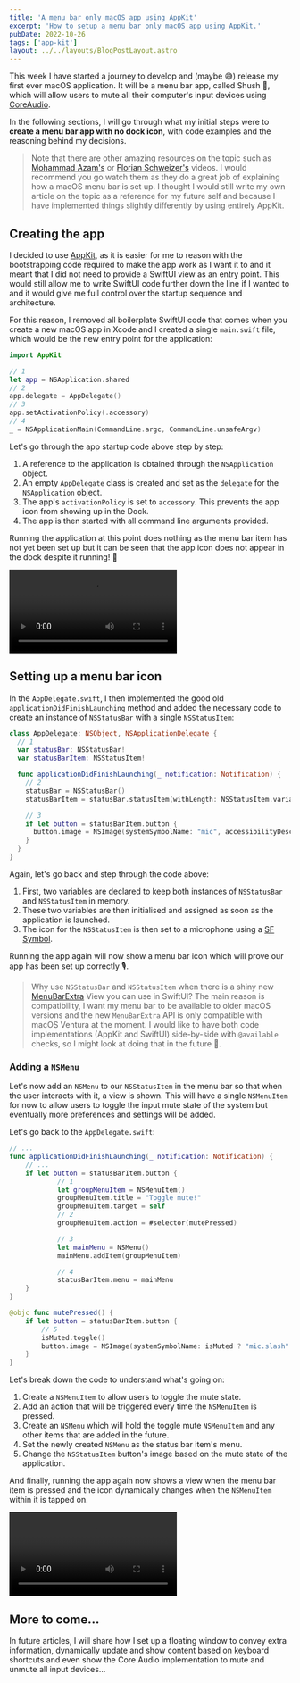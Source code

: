 ```yaml
---
title: 'A menu bar only macOS app using AppKit'
excerpt: 'How to setup a menu bar only macOS app using AppKit.'
pubDate: 2022-10-26
tags: ['app-kit']
layout: ../../layouts/BlogPostLayout.astro
---
```



This week I have started a journey to develop and (maybe 😅) release my first ever macOS application. It will be a menu bar app, called Shush 🤫, which will allow users to mute all their computer's input devices using [CoreAudio](https://developer.apple.com/documentation/coreaudio).

In the following sections, I will go through what my initial steps were to **create a menu bar app with no dock icon**, with code examples and the reasoning behind my decisions.

> Note that there are other amazing resources on the topic such as [Mohammad Azam's](https://www.youtube.com/watch?v=cA-oUgOfLxY) or [Florian Schweizer's](https://www.youtube.com/watch?v=9QciOgymGso) videos. I would recommend you go watch them as they do a great job of explaining how a macOS menu bar is set up. I thought I would still write my own article on the topic as a reference for my future self and because I have implemented things slightly differently by using entirely AppKit.

## Creating the app

I decided to use [AppKit](https://developer.apple.com/documentation/appkit), as it is easier for me to reason with the bootstrapping code required to make the app work as I want it to and it meant that I did not need to provide a SwiftUI view as an entry point. This would still allow me to write SwiftUI code further down the line if I wanted to and it would give me full control over the startup sequence and architecture.

For this reason, I removed all boilerplate SwiftUI code that comes when you create a new macOS app in Xcode and I created a single `main.swift` file, which would be the new entry point for the application:

```swift:main.swift
import AppKit

// 1
let app = NSApplication.shared
// 2
app.delegate = AppDelegate()
// 3
app.setActivationPolicy(.accessory)
// 4
_ = NSApplicationMain(CommandLine.argc, CommandLine.unsafeArgv)
```

Let's go through the app startup code above step by step:

1. A reference to the application is obtained through the `NSApplication` object.
2. An empty `AppDelegate` class is created and set as the `delegate` for the `NSApplication` object.
3. The app's `activationPolicy` is set to `accessory`. This prevents the app icon from showing up in the Dock.
4. The app is then started with all command line arguments provided.

Running the application at this point does nothing as the menu bar item has not yet been set up but it can be seen that the app icon does not appear in the dock despite it running! 🎉

<Video
  src="/assets/posts/a-menu-bar-only-macos-app-using-appkit/no-dock.mp4"
  controls={false}
/>

## Setting up a menu bar icon

In the `AppDelegate.swift`, I then implemented the good old `applicationDidFinishLaunching` method and added the necessary code to create an instance of `NSStatusBar` with a single `NSStatusItem`:

```swift:AppDelegate.swift
class AppDelegate: NSObject, NSApplicationDelegate {
  // 1
  var statusBar: NSStatusBar!
  var statusBarItem: NSStatusItem!

  func applicationDidFinishLaunching(_ notification: Notification) {
    // 2
    statusBar = NSStatusBar()
    statusBarItem = statusBar.statusItem(withLength: NSStatusItem.variableLength)

    // 3
    if let button = statusBarItem.button {
      button.image = NSImage(systemSymbolName: "mic", accessibilityDescription: nil)
    }
  }
}
```

Again, let's go back and step through the code above:

1. First, two variables are declared to keep both instances of `NSStatusBar` and `NSStatusItem` in memory.
2. These two variables are then initialised and assigned as soon as the application is launched.
3. The icon for the `NSStatusItem` is then set to a microphone using a [SF Symbol](https://developer.apple.com/sf-symbols/).

Running the app again will now show a menu bar icon which will prove our app has been set up correctly 🎙️.

> Why use `NSStatusBar` and `NSStatusItem` when there is a shiny new [MenuBarExtra](https://developer.apple.com/documentation/SwiftUI/MenuBarExtra) View you can use in SwiftUI? The main reason is compatibility, I want my menu bar to be available to older macOS versions and the new `MenuBarExtra` API is only compatible with macOS Ventura at the moment. I would like to have both code implementations (AppKit and SwiftUI) side-by-side with `@available` checks, so I might look at doing that in the future 👀.

### Adding a `NSMenu`

Let's now add an `NSMenu` to our `NSStatusItem` in the menu bar so that when the user interacts with it, a view is shown. This will have a single `NSMenuItem` for now to allow users to toggle the input mute state of the system but eventually more preferences and settings will be added.

Let's go back to the `AppDelegate.swift`:

```swift:AppDelegate.swift
// ...
func applicationDidFinishLaunching(_ notification: Notification) {
	// ...
	if let button = statusBarItem.button {
			// 1
			let groupMenuItem = NSMenuItem()
			groupMenuItem.title = "Toggle mute!"
			groupMenuItem.target = self
			// 2
			groupMenuItem.action = #selector(mutePressed)

			// 3
			let mainMenu = NSMenu()
			mainMenu.addItem(groupMenuItem)

			// 4
			statusBarItem.menu = mainMenu
	}
}

@objc func mutePressed() {
	if let button = statusBarItem.button {
		// 5
		isMuted.toggle()
		button.image = NSImage(systemSymbolName: isMuted ? "mic.slash" : "mic", accessibilityDescription: nil)
	}
}
```

Let's break down the code to understand what's going on:

1. Create a `NSMenuItem` to allow users to toggle the mute state.
2. Add an action that will be triggered every time the `NSMenuItem` is pressed.
3. Create an `NSMenu` which will hold the toggle mute `NSMenuItem` and any other items that are added in the future.
4. Set the newly created `NSMenu` as the status bar item's menu.
5. Change the `NSStatusItem` button's image based on the mute state of the application.

And finally, running the app again now shows a view when the menu bar item is pressed and the icon dynamically changes when the `NSMenuItem` within it is tapped on.

<Video
  src="/assets/posts/a-menu-bar-only-macos-app-using-appkit/toggle-mute.mp4"
  controls={false}
/>

## More to come...

In future articles, I will share how I set up a floating window to convey extra information, dynamically update and show content based on keyboard shortcuts and even show the Core Audio implementation to mute and unmute all input devices...
